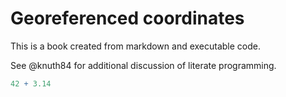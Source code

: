 # Georeferenced coordinates

This is a book created from markdown and executable code.

See @knuth84 for additional discussion of literate programming.

```r
42 + 3.14
```
